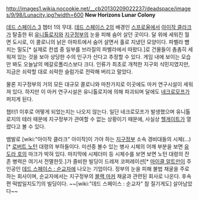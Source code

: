 http://images1.wikia.nocookie.net/__cb20130209022237/deadspace/images/9/98/Lunacity.jpg?width=600
'''New Horizons Lunar Colony'''

[[데드 스페이스 3]] 챕터 1의 무대. [[데드 스페이스 2]]의 배경인 [[스프로울]]에서 [[아이작 클라크]]가 탈출한 뒤 [[유니톨로지]]와 [[지구정부]]의 눈을 피해 숨어 살던 곳이다. 달 위에 세워진 월면 도시로, 이 콜로니의 낡은 아파트에서 숨어 살면서 홀로 지냈던 모양이다. 파벨라 뺨치는 밀도[* 실제로 컨셉 중 일부를 브라질의 파벨라에서 따왔다.]로 건물들이 촘촘히 세워져 있는 것을 보아 상당한 수의 인구가 산다고 추정할 수 있다. 게임 내에 보이는 모습만 봐도 오늘날의 메갈로폴리스보다 크다. 인류가 최초로 개척한 지구외 식민지였지만, 지금은 쇠락할 대로 쇠락한 슬럼가로 전락해 버리고 말았다.

물론 지구정부의 거의 모든 대규모 콜로니와 마찬가지로 이곳에도 마커 연구시설이 세워져 있다. 하지만 이 마커 연구시설은 유니톨로지에 의해 파괴되며 달에도 [[네크로모프]]가 퍼지게 된다.

챕터1 이후로 어떻게 되었는지는 나오지 않는다. 일단 네크로모프가 발생했으며 유니톨로지의 테러 때문에 지구정부가 관여할 수 없는 상황이기 때문에, 사실상 [[헬게이트]]가 열렸다고 볼 수 있다.

뱀발로 [wiki:"아이작 클라크" 아이작]이 가야 하는 [[지구정부]] 소속 경비대들의 시체(...)[* [[로버트 노턴]] 대령의 부하들이다. 미션중 볼수 있는 병사 시체의 어깨 부분을 보면 [[유도라 호]]의 마크가 박혀 있다. 마지막에 시체더미 등 시체수를 보면 보면 노턴 대령의 잔존 병력은 여기서 전멸한듯.]가 즐비한 빌딩이 드레져 코퍼레이션[* [[마이클 알트만]]이 주인공인 [[데드 스페이스 : 순교자]]에 나오는 기업이다. 정부의 눈을 피해 불법 채굴을 주로 하는 회사이며, 순교자에서는 지구정부의 [[블랙 마커]] 채굴과 관련된 회사로 나온다. 후속편 떡밥일지도?]의 빌딩이다. ~~[wiki:"데드 스페이스 : 순교자" 참 질기게도] 살아남았다~~
